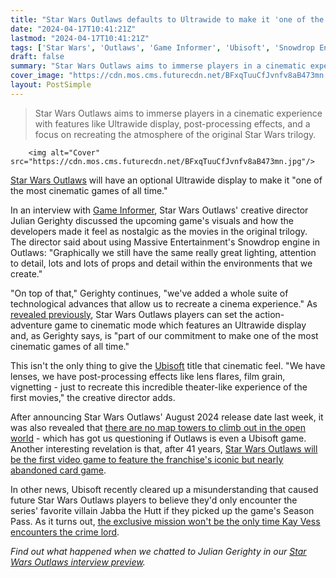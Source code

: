 ```yaml
---
title: "Star Wars Outlaws defaults to Ultrawide to make it 'one of the most cinematic games of all time'"
date: "2024-04-17T10:41:21Z"
lastmod: "2024-04-17T10:41:21Z"
tags: ['Star Wars', 'Outlaws', 'Game Informer', 'Ubisoft', 'Snowdrop Engine']
draft: false
summary: "Star Wars Outlaws aims to immerse players in a cinematic experience with features like Ultrawide display, post-processing effects, and a focus on recreating the atmosphere of the original Star Wars trilogy."
cover_image: "https://cdn.mos.cms.futurecdn.net/BFxqTuuCfJvnfv8aB473mn.jpg" 
layout: PostSimple
---
```

> Star Wars Outlaws aims to immerse players in a cinematic experience with features like Ultrawide display, post-processing effects, and a focus on recreating the atmosphere of the original Star Wars trilogy.


        <img alt="Cover" src="https://cdn.mos.cms.futurecdn.net/BFxqTuuCfJvnfv8aB473mn.jpg"/>
        
[<u>Star Wars Outlaws</u>](https://www.gamesradar.com/star-wars-outlaws-guide/) will have an optional Ultrawide display to make it "one of the most cinematic games of all time."

In an interview with [<u>Game Informer</u>](https://www.youtube.com/watch?v=68eNAM01uzU), Star Wars Outlaws' creative director Julian Gerighty discussed the upcoming game's visuals and how the developers made it feel as nostalgic as the movies in the original trilogy. The director said about using Massive Entertainment's Snowdrop engine in Outlaws: "Graphically we still have the same really great lighting, attention to detail, lots and lots of props and detail within the environments that we create." 

"On top of that," Gerighty continues, "we've added a whole suite of technological advances that allow us to recreate a cinema experience." As [revealed previously](https://www.gamesradar.com/star-wars-outlaws-gameplay-was-shown-in-a-cinematic-mode-you-can-pick-on-release/), Star Wars Outlaws players can set the action-adventure game to cinematic mode which features an Ultrawide display and, as Gerighty says, is "part of our commitment to make one of the most cinematic games of all time." 

This isn't the only thing to give the [Ubisoft](https://www.gamesradar.com/uk/tag/ubisoft/) title that cinematic feel. "We have lenses, we have post-processing effects like lens flares, film grain, vignetting - just to recreate this incredible theater-like experience of the first movies," the creative director adds. 

After announcing Star Wars Outlaws' August 2024 release date last week, it was also revealed that [<u>there are no map towers to climb out in the open world</u>](https://www.gamesradar.com/are-we-sure-star-wars-outlaws-is-a-ubisoft-game-its-director-says-there-are-no-map-towers-to-climb-out-in-the-open-world/) - which has got us questioning if Outlaws is even a Ubisoft game. Another interesting revelation is that, after 41 years, [<u>Star Wars Outlaws will be the first video game to feature the franchise's iconic but nearly abandoned card game</u>](https://www.gamesradar.com/after-41-years-star-wars-outlaws-is-the-first-video-game-to-feature-the-franchises-iconic-but-nearly-abandoned-card-game/).

In other news, Ubisoft recently cleared up a misunderstanding that caused future Star Wars Outlaws players to believe they'd only encounter the series' favorite villain Jabba the Hutt if they picked up the game's Season Pass. As it turns out, [<u>the exclusive mission won't be the only time Kay Vess encounters the crime lord</u>](https://www.gamesradar.com/star-wars-outlaws-season-pass-exclusive-jabba-the-hutt-mission-wont-be-the-only-time-kay-vess-encounters-the-crime-lord/).

*Find out what happened when we chatted to Julian Gerighty in our *[<u><em>Star Wars Outlaws interview preview</em></u>](https://www.gamesradar.com/star-wars-outlaws-interview-preview-massive-ubisoft-forward-2023/)*.*
        